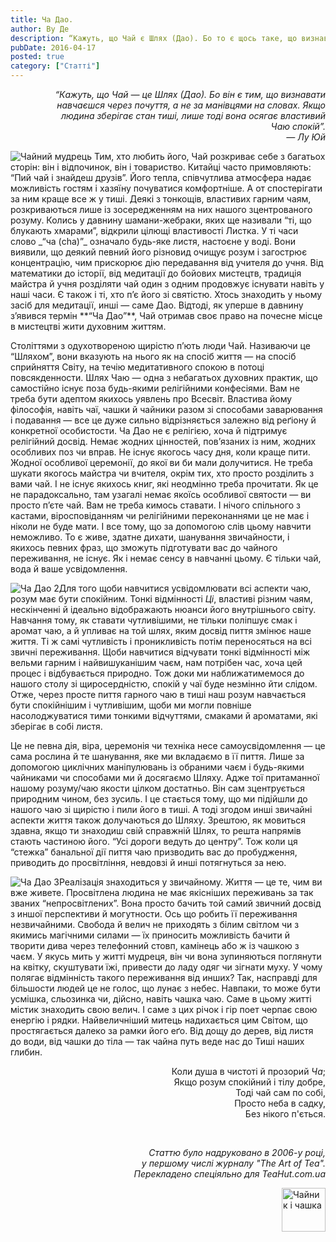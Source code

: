 ```yaml
---
title: Ча Дао.
author: Ву Де
description: “Кажуть, що Чай є Шлях (Дао). Бо то є щось таке, що визнавати ти навчаєшся через почуття, а не за вказівками на словах. Якщо людина зберігає стан тиші, то тільки тоді вона осягає властивий Чаю спокій”
pubDate: 2016-04-17
posted: true
category: ["Статті"]
---
```


<p style="padding-left: 50px; text-align: end;"><em>“Кажуть, що Чай — це Шлях (Дао). Бо він є тим, що визнавати навчаєшся через почуття, а не за манівцями на словах. Якщо людина зберігає стан тиші, лише тоді вона осягає властивий Чаю спокій”.<br/>— Лу Юй</em></p>

<img src={ChaDao1.src}  class="float-left" alt="Чайний мудрець" />
Тим, хто любить його, Чай розкриває себе з багатьох сторін: він і відпочинок, він і товариство. Китайці часто примовляють: “Пий чай і знайдеш друзів”. Його тепла, співчутлива атмосфера надає можливість гостям і хазяїну почуватися комфортніше. А от спостерігати за ним краще все ж у тиші. Деякі з тонкощів, властивих гарним чаям, розкриваються лише із зосередженням на них нашого зцентрованого розуму. Колись у давнину шамани-жебраки, яких ще називали “ті, що блукають хмарами”, відкрили цілющі властивості Листка. У ті часи слово _“ча (cha)”_ означало будь-яке листя, настоєне у воді. Вони виявили, що деякий певний його різновид очищує розум і загострює концентрацію, чим прискорює дію передавання від учителя до учня. Від математики до історії, від медитації до бойових мистецтв, традиція майстра й учня розділяти чай один з одним продовжує існувати навіть у наші часи. Є також і ті, хто п’є його зі святістю. Хтось знаходить у ньому засіб для медитації, инші — саме Дао. Відтоді, як уперше в давнину з’явився термін **“Ча Дао”**, Чай отримав своє право на почесне місце в мистецтві жити духовним життям.

Століттями з одухотвореною щирістю п’ють люди Чай. Називаючи це “Шляхом”, вони вказують на нього як на спосіб життя — на спосіб сприйняття Світу, на течію медитативного спокою в потоці повсякденности. Шлях Чаю — одна з небагатьох духовних практик, що самостійно існує поза будь-якими релігійними конфесіями. Вам не треба бути адептом якихось уявлень про Всесвіт. Властива йому філософія, навіть чаї, чашки й чайники разом зі способами заварювання і подавання — все це дуже сильно відрізняється залежно від реґіону й конкретної особистости. Ча Дао не є релігією, хоча й підтримує релігійний досвід. Немає жодних цінностей, пов’язаних із ним, жодних особливих поз чи вправ. Не існує якогось часу дня, коли краще пити. Жодної особливої церемонії, до якої ви би мали долучитися. Не треба шукати якогось майстра чи вчителя, окрім тих, хто просто розділить з вами чай. І не існує якихось книг, які неодмінно треба прочитати. Як це не парадоксально, там узагалі немає якоїсь особливої святости — ви просто п’єте чай. Вам не треба кимось ставати. І нічого спільного з кастами, віросповіданням чи релігійними переконаннями це не має і ніколи не буде мати. І все тому, що за допомогою слів цьому навчити неможливо. То є живе, здатне дихати, шанування звичайности, і якихось певних фраз, що зможуть підготувати вас до чайного переживання, не існує. Як і немає сенсу в навчанні цьому. Є тільки чай, вода й ваше усвідомлення.

<img src={ChaDao2.src} class="float-right" alt="Ча Дао 2" />Для того щоби навчитися усвідомлювати всі аспекти чаю, розум має бути спокійним. Тонкі відмінності *Ці*, властиві різним чаям, нескінченні й ідеально відображають нюанси його внутрішнього світу. Навчання тому, як ставати чутливішими, не тільки поліпшує смак і аромат чаю, а й упливає на той шлях, яким досвід пиття змінює наше життя. Ті ж самі чутливість і проникливість потім переносяться на всі звичні переживання. Щоби навчитися відчувати тонкі відмінності між вельми гарним і найвишуканішим чаєм, нам потрібен час, хоча цей процес і відбувається природно. Тож доки ми наближатимемося до нашого столу зі щиросердністю, спокій у чаї буде незмінно йти слідом. Отже, через просте пиття гарного чаю в тиші наш розум навчається бути спокійнішим і чутливішим, щоби ми могли повніше насолоджуватися тими тонкими відчуттями, смаками й ароматами, які зберігає в собі листя.

Це не певна дія, віра, церемонія чи техніка несе самоусвідомлення — це сама рослина й те шанування, яке ми вкладаємо в її пиття. Лише за допомогою циклічних маніпулювань із обраними чаєм і будь-якими чайниками чи способами ми й досягаємо Шляху. Адже тої притаманної нашому розуму/чаю якости цілком достатньо. Він сам зцентрується природним чином, без зусиль. І це стається тому, що ми підійшли до нашого чаю зі щирістю і пили його в тиші. А тоді згодом инші звичайні аспекти життя також долучаються до Шляху. Зрештою, як мовиться здавна, якщо ти знаходиш свій справжній Шлях, то решта напрямів стають частиною його. “Усі дороги ведуть до центру”. Тож коли ця “стежка” банальної дії пиття чаю призводить вас до пробудження, приводить до просвітління, невдовзі й инші потягнуться за нею.

<img src={ChaDao3.src} class="float-left" alt="Ча Дао 3" />Реалізація знаходиться у звичайному. Життя — це те, чим ви вже живете. Просвітлена людина не має якісніших переживань за так званих “непросвітлених”. Вона просто бачить той самий звичний досвід з иншої перспективи й могутности. Ось що робить її переживання незвичайними. Свобода й велич не приходять з білим світлом чи з якимись магічними силами — їх приносить можливість бачити й творити дива через телефонний стовп, камінець або ж із чашкою з чаєм. У якусь мить у житті мудреця, він чи вона зупиняються поглянути на квітку, скуштувати їжі, привести до ладу одяг чи зігнати муху. У чому полягає відмінність такого переживання від инших? Так, насправді для більшости людей це не голос, що лунає з небес. Навпаки, то може бути усмішка, сльозинка чи, дійсно, навіть чашка чаю. Саме в цьому житті містик знаходить свою велич. І саме з цих річок і гір поет черпає свою енергію і рядки. Найвеличніший митець надихається цим Світом, що простягається далеко за рамки його еґо. Від дощу до дерев, від листя до води, від чашки до тіла — так чайна путь веде нас до Тиші наших глибин.

<p style="text-align: right;">Коли душа в чистоті й прозорий&nbsp;<em>Ча</em>;<br />Якщо розум спокійний і тілу добре,<br />Тоді чай сам по собі,<br />Просто неба в садку,<br />Без нікого п'ється.</p>
<p>&nbsp;</p>
<p style="text-align: right;"><em>Статтю було надруковано в 2006-у році,</em><br /><em>у першому числі журналу "The Art of Tea".</em><br /><em>Перекладено спеціяльно для <em>TeaHut.com.ua</em></em></p>
<div style="display: flex; justify-content: end;">
  <img style="display: block;  width: 70px;" src="/teakettle.gif" alt="Чайник і чашка" />
</div>